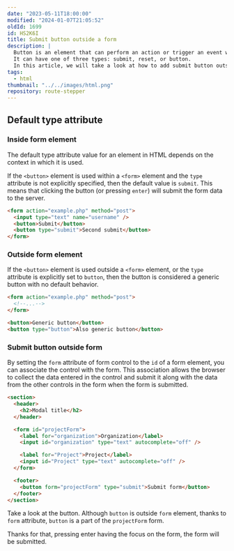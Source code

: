 ```yaml
---
date: "2023-05-11T18:00:00"
modified: "2024-01-07T21:05:52"
oldId: 1699
id: HS2K6I
title: Submit button outside a form
description: |
  Button is an element that can perform an action or trigger an event when clicked.
  It can have one of three types: submit, reset, or button.
  In this article, we will take a look at how to add submit button outside a form.
tags:
  - html
thumbnail: "../../images/html.png"
repository: route-stepper
---
```



## Default type attribute

### Inside form element

The default type attribute value for an element in HTML depends on the context in which it is used.

If the `<button>` element is used within a `<form>` element and the `type`
attribute is not explicitly specified, then the default value is `submit`.
This means that clicking the button (or pressing `enter`) will submit the form data to the server.

```html
<form action="example.php" method="post">
  <input type="text" name="username" />
  <button>Submit</button>
  <button type="submit">Second submit</button>
</form>
```

### Outside form element

If the `<button>` element is used outside a `<form>` element, or the `type`
attribute is explicitly set to `button`, then the button is considered a generic button with no default behavior.

```html
<form action="example.php" method="post">
  <!--...-->
</form>

<button>Generic button</button>
<button type="button">Also generic button</button>
```

### Submit button outside form

By setting the `form` attribute of form control to the `id` of a form element, you can associate the control with the form.
This association allows the browser to collect the data entered in the control
and submit it along with the data from the other controls in the form when the form is submitted.

```html
<section>
  <header>
    <h2>Modal title</h2>
  </header>

  <form id="projectForm">
    <label for="organization">Organization</label>
    <input id="organization" type="text" autocomplete="off" />

    <label for="Project">Project</label>
    <input id="Project" type="text" autocomplete="off" />
  </form>

  <footer>
    <button form="projectForm" type="submit">Submit form</button>
  </footer>
</section>
```

<Note type="HELPFUL">

Take a look at the button. Although `button` is outside `form` element, thanks to `form` attribute, `button` is a part of the `projectForm` form.

Thanks for that, pressing enter having the focus on the form, the form will be submitted.

</Note>
